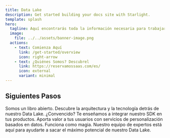 ```yaml
---
title: Data Lake
description: Get started building your docs site with Starlight.
template: splash
hero:
  tagline: Aquí encontrarás toda la información necesaria para trabajar con el Data Lake de Reservamos SaaS.
  image:
    file: ../../assets/banner-image.png
  actions:
    - text: Comienza Aquí
      link: /get-started/overview
      icon: right-arrow
    - text: ¿Quiénes Somos? Descubrel
      link: https://reservamossaas.com/es/
      icon: external
      variant: minimal
---
```



## Siguientes Pasos

<CardGrid stagger>
  <Card title="Descubre como funciona" icon="open-book">
    Somos un libro abierto. Descubre la arquitectura y la tecnología detrás de
    nuestro Data Lake.
  </Card>
  <Card title="Recolecta datos" icon="seti:todo">
    ¿Convencido? Te enseñamos a integrar nuestro SDK en tus productos.
  </Card>
  <Card title="Aprende a consumir nuestros servicios" icon="starlight">
    Aporta valor a tus usuarios con servicios de personalización basados en
    datos. Funciona como magia.
  </Card>
  <Card title="Solicita nuestra ayuda" icon="rocket">
    Nuestro equipo de expertos está aquí para ayudarte a sacar el máximo
    potencial de nuestro Data Lake.
  </Card>
</CardGrid>
